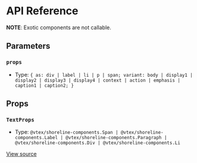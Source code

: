 # API Reference

**NOTE**: Exotic components are not callable.

## Parameters

### `props`

- Type: `{ as: div | label | li | p | span; variant: body | display1 | display2 | display3 | display4 | context | action | emphasis | caption1 | caption2; }`

## Props

### `TextProps`

- Type: `@vtex/shoreline-components.Span | @vtex/shoreline-components.Label | @vtex/shoreline-components.Paragraph | @vtex/shoreline-components.Div | @vtex/shoreline-components.Li`

[View source](https://github.com/vtex/shoreline/blob/c195927/packages/components/src/text/text.tsx#L5)
